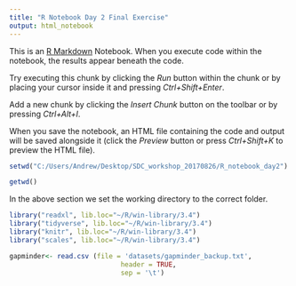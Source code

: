 ```yaml
---
title: "R Notebook Day 2 Final Exercise"
output: html_notebook
---
```


This is an [R Markdown](http://rmarkdown.rstudio.com) Notebook. When you execute code within the notebook, the results appear beneath the code. 

Try executing this chunk by clicking the *Run* button within the chunk or by placing your cursor inside it and pressing *Ctrl+Shift+Enter*. 

Add a new chunk by clicking the *Insert Chunk* button on the toolbar or by pressing *Ctrl+Alt+I*.

When you save the notebook, an HTML file containing the code and output will be saved alongside it (click the *Preview* button or press *Ctrl+Shift+K* to preview the HTML file).

```r
setwd("C:/Users/Andrew/Desktop/SDC_workshop_20170826/R_notebook_day2")

getwd()
```
In the above section we set the working directory to the correct folder. 

```r
library("readxl", lib.loc="~/R/win-library/3.4")
library("tidyverse", lib.loc="~/R/win-library/3.4")
library("knitr", lib.loc="~/R/win-library/3.4")
library("scales", lib.loc="~/R/win-library/3.4")

gapminder<- read.csv (file = 'datasets/gapminder_backup.txt',
                            header = TRUE,
                            sep = '\t')
```

```r

```

